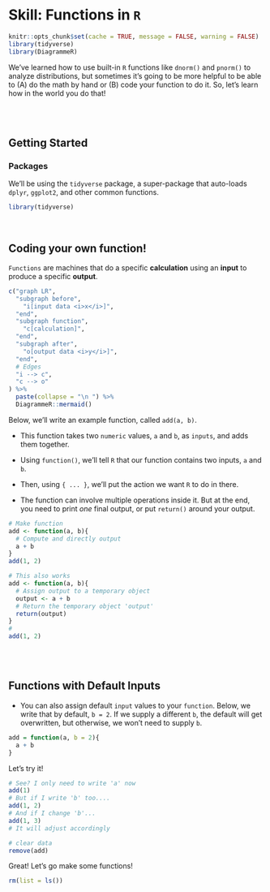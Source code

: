 # Skill: Functions in `R` {-}

```r
knitr::opts_chunk$set(cache = TRUE, message = FALSE, warning = FALSE)
library(tidyverse)
library(DiagrammeR)
```

We've learned how to use built-in `R` functions like `dnorm()` and `pnorm()` to analyze distributions, but sometimes it's going to be more helpful to be able to (A) do the math by hand or (B) code your function to do it. So, let's learn how in the world you do that!

<br>
<br>

## Getting Started {-}

### Packages {-}

We'll be using the `tidyverse` package, a super-package that auto-loads `dplyr`, `ggplot2`, and other common functions.

```r
library(tidyverse)
```

<br>

## Coding your own function! {-}

`Functions` are machines that do a specific **calculation** using an **input** to produce a specific **output**.

```r
c("graph LR",
  "subgraph before",
    "i[input data <i>x</i>]",
  "end",
  "subgraph function",
    "c[calculation]",
  "end",
  "subgraph after",
    "o[output data <i>y</i>]",
  "end",
  # Edges
  "i --> c",
  "c --> o"
) %>%
  paste(collapse = "\n ") %>%
  DiagrammeR::mermaid()
```

Below, we'll write an example function, called `add(a, b)`. 

- This function takes two `numeric` values, `a` and `b`, as `inputs`, and adds them together. 

- Using `function()`, we'll tell `R` that our function contains two inputs, `a` and `b`. 

- Then, using `{ ... }`, we'll put the action we want `R` to do in there. 

- The function can involve multiple operations inside it. But at the end, you need to print *one* final output, or put `return()` around your output.

```r
# Make function
add <- function(a, b){
  # Compute and directly output
  a + b 
}
add(1, 2)
```

```r
# This also works
add <- function(a, b){
  # Assign output to a temporary object
  output <- a + b
  # Return the temporary object 'output'
  return(output)
}
# 
add(1, 2)
```

<br>
<br>

## Functions with Default Inputs {-}

- You can also assign default `input` values to your `function`. Below, we write that by default, `b = 2`. If we supply a different `b`, the default will get overwritten, but otherwise, we won't need to supply `b`.

```r
add = function(a, b = 2){
  a + b
}
```

Let's try it!

```r
# See? I only need to write 'a' now 
add(1)
# But if I write 'b' too....
add(1, 2)
# And if I change 'b'...
add(1, 3)
# It will adjust accordingly
```

```r
# clear data
remove(add)
```

Great! Let's go make some functions!

```r
rm(list = ls())
```